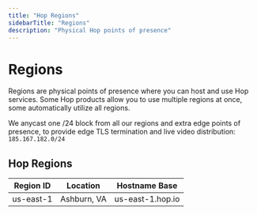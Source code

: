 ```yaml
---
title: "Hop Regions"
sidebarTitle: "Regions"
description: "Physical Hop points of presence"
---
```


# Regions

Regions are physical points of presence where you can host and use Hop services.
Some Hop products allow you to use multiple regions at once, some automatically
utilize all regions.

We anycast one /24 block from all our regions and extra edge points of presence,
to provide edge TLS termination and live video distribution: `185.167.182.0/24`

## Hop Regions

| Region ID | Location    | Hostname Base    |
| --------- | ----------- | ---------------- |
| us-east-1 | Ashburn, VA | us-east-1.hop.io |
